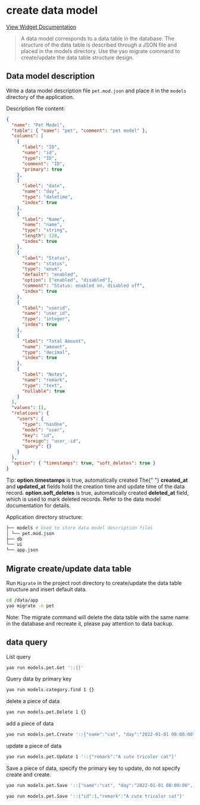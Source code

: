 # create data model

[View Widget Documentation](../manual/Widgets/Model)

<blockquote>
  A data model corresponds to a data table in the database. The structure of the
  data table is described through a JSON file and placed in the models
  directory. Use the yao migrate command to create/update the data table
  structure design.
</blockquote>

## Data model description

Write a data model description file `pet.mod.json` and place it in the `models` directory of the application.

Description file content:

```json
{
  "name": "Pet Model",
  "table": { "name": "pet", "comment": "pet model" },
  "columns": [
    {
      "label": "ID",
      "name": "id",
      "type": "ID",
      "comment": "ID",
      "primary": true
    },
    {
      "label": "date",
      "name": "day",
      "type": "datetime",
      "index": true
    },
    {
      "label": "Name",
      "name": "name",
      "type": "string",
      "length": 128,
      "index": true
    },
    {
      "label": "Status",
      "name": "status",
      "type": "enum",
      "default": "enabled",
      "option": ["enabled", "disabled"],
      "comment": "Status: enabled on, disabled off",
      "index": true
    },
    {
      "label": "userid",
      "name": "user_id",
      "type": "integer",
      "index": true
    },
    {
      "label": "Total Amount",
      "name": "amount",
      "type": "decimal",
      "index": true
    },
    {
      "label": "Notes",
      "name": "remark",
      "type": "text",
      "nullable": true
    }
  ],
  "values": [],
  "relations": {
    "users": {
      "type": "hasOne",
      "model": "user",
      "key": "id",
      "foreign": "user_-id",
      "query": {}
    }
  },
  "option": { "timestamps": true, "soft_deletes": true }
}
```

<Notice type="success">
  Tip: <strong>option.timestamps</strong> is true, automatically created The{" "}
  <strong>created_at</strong> and <strong>updated_at</strong> fields hold the
  creation time and update time of the data record.
  <strong>option.soft_deletes</strong> is true, automatically created
  <strong>deleted_at</strong> field, which is used to mark deleted records.
  Refer to the data model documentation for details.
</Notice>

Application directory structure:

```bash
├── models # Used to store data model description files
│ └── pet.mod.json
├── db
└── ui
└── app.json
```

## Migrate create/update data table

Run `Migrate` in the project root directory to create/update the data table structure and insert default data.

```bash
cd /data/app
yao migrate -n pet
```

<Notice type="warning">
  Note: The migrate command will delete the data table with the same name in the
  database and recreate it, please pay attention to data backup.
</Notice>

## data query

List query

```bash
yao run models.pet.Get '::{}'
```

Query data by primary key

```bash
yao run models.category.find 1 {}
```

delete a piece of data

```bash
yao run models.pet.Delete 1 {}
```

add a piece of data

```bash
yao run models.pet.Create '::{"name":"cat", "day":"2022-01-01 08:00:00", "status":"enabled", "user_id":1, "amount":1000,"remark":"cat....."}'
```

update a piece of data

```bash
yao run models.pet.Update 1 '::{"remark":"A cute tricolor cat"}'
```

Save a piece of data, specify the primary key to update, do not specify create and create.

```bash
yao run models.pet.Save '::{"name":"cat", "day":"2022-01-01 08:00:00", "status":"enabled", "user_id":1, "amount":1000,"remark":"cat....."}'
```

```bash
yao run models.pet.Save '::{"id":1,"remark":"A cute tricolor cat"}'
```

<Div style={{ display: "flex", justifyContent: "space-between" }}>
  <Link
    type="prev"
    title="Application Directory Structure"
    link="Basic/Application Directory Structure"
  ></Link>
  <Link type="next" title="Data Query" link="Basic/Data Query"></Link>
</Div>
